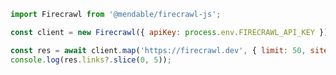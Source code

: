 ```js Node
import Firecrawl from '@mendable/firecrawl-js';

const client = new Firecrawl({ apiKey: process.env.FIRECRAWL_API_KEY });

const res = await client.map('https://firecrawl.dev', { limit: 50, sitemap: 'include' });
console.log(res.links?.slice(0, 5));
```


